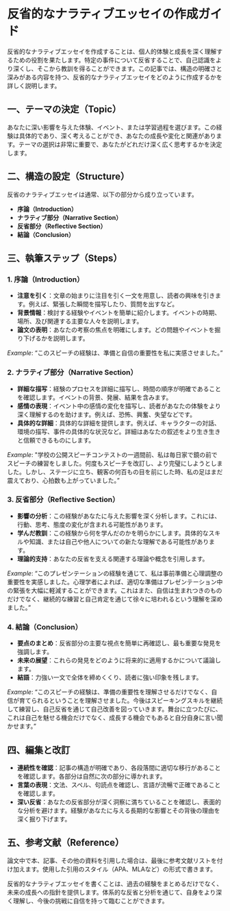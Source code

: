 # 反省的なナラティブエッセイの作成ガイド

反省的なナラティブエッセイを作成することは、個人的体験と成長を深く理解するための役割を果たします。特定の事件について反省することで、自己認識をより深くし、そこから教訓を得ることができます。この記事では、構造の明確さと深みがある内容を持つ、反省的なナラティブエッセイをどのように作成するかを詳しく説明します。

## 一、テーマの決定（Topic）

あなたに深い影響を与えた体験、イベント、または学習過程を選びます。この経験は具体的であり、深く考えることができ、あなたの成長や変化と関連があります。テーマの選択は非常に重要で、あなたがどれだけ深く広く思考するかを決定します。

## 二、構造の設定（Structure）

反省のナラティブエッセイは通常、以下の部分から成り立っています。

- **序論（Introduction）**
- **ナラティブ部分（Narrative Section）**
- **反省部分（Reflective Section）**
- **結論（Conclusion）**

## 三、執筆ステップ（Steps）

### 1. 序論（Introduction）

- **注意を引く**：文章の始まりに注目を引く一文を用意し、読者の興味を引きます。例えば、緊張した瞬間を描写したり、質問を出すなど。
- **背景情報**：検討する経験やイベントを簡単に紹介します。イベントの時期、場所、及び関連する主要な人々を説明します。
- **論文の表明**：あなたの考察の焦点を明確にします。どの問題やイベントを掘り下げるかを説明します。
  
*Example*: “このスピーチの経験は、準備と自信の重要性を私に実感させました。”

### 2. ナラティブ部分（Narrative Section）

- **詳細な描写**：経験のプロセスを詳細に描写し、時間の順序が明確であることを確認します。イベントの背景、発展、結果を含みます。
- **感情の表現**：イベント中の感情の変化を描写し、読者があなたの体験をより深く理解するのを助けます。例えば、恐怖、興奮、失望などです。
- **具体的な詳細**：具体的な詳細を提供します。例えば、キャラクターの対話、環境の描写、事件の具体的な状況など。詳細はあなたの叙述をより生き生きと信頼できるものにします。

*Example*: "学校の公開スピーチコンテストの一週間前、私は毎日家で鏡の前でスピーチの練習をしました。何度もスピーチを改訂し、より完璧にしようとしました。しかし、ステージに立ち、観客の何百もの目を前にした時、私の足はまだ震えており、心拍数も上がっていました。”

### 3. 反省部分（Reflective Section）

- **影響の分析**：この経験があなたに与えた影響を深く分析します。これには、行動、思考、態度の変化が含まれる可能性があります。
- **学んだ教訓**：この経験から何を学んだのかを明らかにします。具体的なスキルや知識、または自己や他人についての新たな理解である可能性があります。
- **理論的支持**：あなたの反省を支える関連する理論や概念を引用します。

*Example*: “このプレゼンテーションの経験を通じて、私は事前準備と心理調整の重要性を実感しました。心理学者によれば、適切な準備はプレゼンテーション中の緊張を大幅に軽減することができます。これはまた、自信は生まれつきのものだけでなく、継続的な練習と自己肯定を通じて徐々に培われるという理解を深めました。”

### 4. 結論（Conclusion）

- **要点のまとめ**：反省部分の主要な視点を簡単に再確認し、最も重要な発見を強調します。
- **未来の展望**：これらの発見をどのように将来的に適用するかについて議論します。
- **結語**：力強い一文で全体を締めくくり、読者に強い印象を残します。

*Example*: “このスピーチの経験は、準備の重要性を理解させるだけでなく、自信が育てられるということを理解させました。今後はスピーキングスキルを継続して練習し、自己反省を通じて自己改善を図っていきます。舞台に立つたびに、これは自己を魅せる機会だけでなく、成長する機会でもあると自分自身に言い聞かせます。”

## 四、編集と改訂

- **連続性を確認**：記事の構造が明確であり、各段落間に適切な移行があることを確認します。各部分は自然に次の部分に導かれます。
- **言葉の表現**：文法、スペル、句読点を確認し、言語が流暢で正確であることを確認します。
- **深い反省**：あなたの反省部分が深く洞察に満ちていることを確認し、表面的な分析を避けます。経験があなたに与える長期的な影響とその背後の理由を深く掘り下げます。

## 五、参考文献（Reference）

論文中で本、記事、その他の資料を引用した場合は、最後に参考文献リストを付け加えます。使用した引用のスタイル（APA、MLAなど）の形式で書きます。

反省的なナラティブエッセイを書くことは、過去の経験をまとめるだけでなく、未来の成長への指針を提供します。体系的な反省と分析を通じて、自身をより深く理解し、今後の挑戦に自信を持って臨むことができます。

